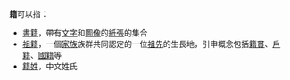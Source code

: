 '''籍'''可以指：
*[[書籍|書籍]]，帶有[[文字|文字]]和[[圖像|圖像]]的[[紙張|紙張]]的集合
*[[祖籍|祖籍]]，一個[[家族|家族]]族群共同認定的一位[[祖先|祖先]]的生長地，引申概念包括[[籍貫|籍貫]]、[[戶籍|戶籍]]、[[國籍|國籍]]等
*[[籍姓|籍姓]]，中文姓氏
{{disambig|Cat=一字消歧义}}